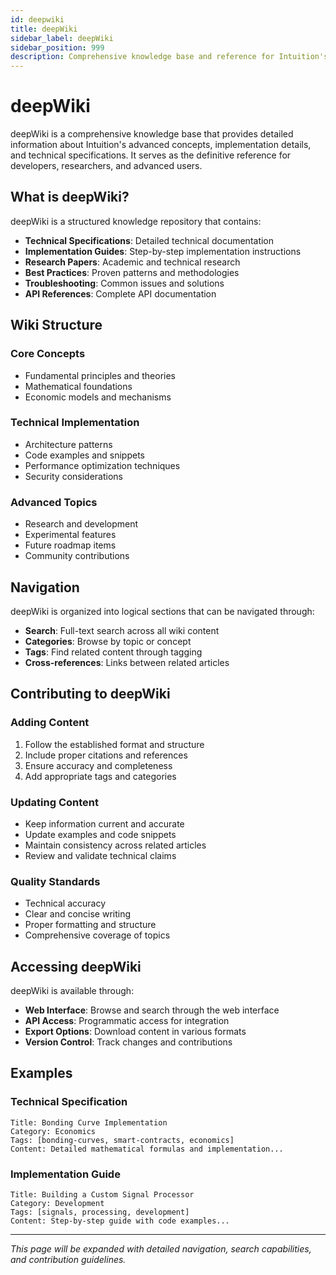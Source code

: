 ```yaml
---
id: deepwiki
title: deepWiki
sidebar_label: deepWiki
sidebar_position: 999
description: Comprehensive knowledge base and reference for Intuition's advanced concepts
---
```


# deepWiki

deepWiki is a comprehensive knowledge base that provides detailed information about Intuition's advanced concepts, implementation details, and technical specifications. It serves as the definitive reference for developers, researchers, and advanced users.

## What is deepWiki?

deepWiki is a structured knowledge repository that contains:

- **Technical Specifications**: Detailed technical documentation
- **Implementation Guides**: Step-by-step implementation instructions
- **Research Papers**: Academic and technical research
- **Best Practices**: Proven patterns and methodologies
- **Troubleshooting**: Common issues and solutions
- **API References**: Complete API documentation

## Wiki Structure

### Core Concepts
- Fundamental principles and theories
- Mathematical foundations
- Economic models and mechanisms

### Technical Implementation
- Architecture patterns
- Code examples and snippets
- Performance optimization techniques
- Security considerations

### Advanced Topics
- Research and development
- Experimental features
- Future roadmap items
- Community contributions

## Navigation

deepWiki is organized into logical sections that can be navigated through:

- **Search**: Full-text search across all wiki content
- **Categories**: Browse by topic or concept
- **Tags**: Find related content through tagging
- **Cross-references**: Links between related articles

## Contributing to deepWiki

### Adding Content
1. Follow the established format and structure
2. Include proper citations and references
3. Ensure accuracy and completeness
4. Add appropriate tags and categories

### Updating Content
- Keep information current and accurate
- Update examples and code snippets
- Maintain consistency across related articles
- Review and validate technical claims

### Quality Standards
- Technical accuracy
- Clear and concise writing
- Proper formatting and structure
- Comprehensive coverage of topics

## Accessing deepWiki

deepWiki is available through:
- **Web Interface**: Browse and search through the web interface
- **API Access**: Programmatic access for integration
- **Export Options**: Download content in various formats
- **Version Control**: Track changes and contributions

## Examples

### Technical Specification
```
Title: Bonding Curve Implementation
Category: Economics
Tags: [bonding-curves, smart-contracts, economics]
Content: Detailed mathematical formulas and implementation...
```

### Implementation Guide
```
Title: Building a Custom Signal Processor
Category: Development
Tags: [signals, processing, development]
Content: Step-by-step guide with code examples...
```

---

*This page will be expanded with detailed navigation, search capabilities, and contribution guidelines.* 